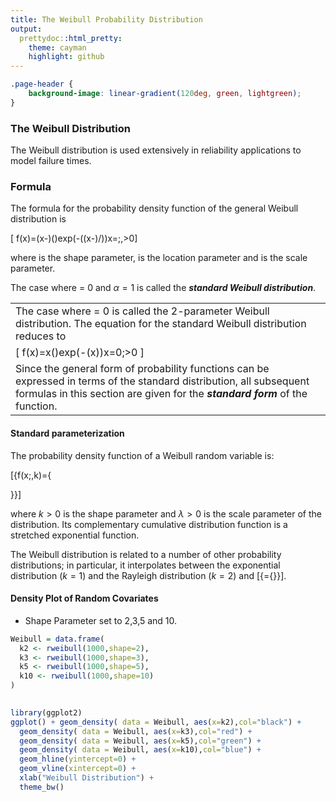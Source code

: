 ```yaml
---
title: The Weibull Probability Distribution
output:
  prettydoc::html_pretty:
    theme: cayman
    highlight: github
---
```


```css
.page-header {
    background-image: linear-gradient(120deg, green, lightgreen);
}
```


### The Weibull Distribution
The Weibull distribution is used extensively in reliability applications to model failure times.


### Formula

The formula for the probability density function of the general Weibull distribution is

\[ f(x)=\gamma \alpha(x-\mu\alpha)(\gamma-1)exp(-((x-\mu)/\alpha)\gamma)x=\mu;\gamma,\alpha>0\]

where \gamma is the shape parameter, \mu is the location parameter and \alpha is the scale parameter. 

The case where \mu = 0 and $\alpha = 1$ is called the ***standard Weibull distribution***. 

-----------------------------------------------------------------------------------
The case where \mu = 0 is called the 2-parameter Weibull distribution. The equation for the standard Weibull distribution reduces to

\[ f(x)=\gamma x(\gamma-1)exp(-(x\gamma))x=0;\gamma>0 \]

Since the general form of probability functions can be expressed in terms of the standard distribution, all subsequent formulas in this section are given for the ***standard form*** of the function.

----------------------------------------------------------------------------------

#### Standard parameterization

The probability density function of a Weibull random variable is:

\[{\displaystyle f(x;\lambda ,k)={\begin{cases}{\frac {k}{\lambda }}\left({\frac {x}{\lambda }}\right)^{k-1}e^{-(x/\lambda )^{k}}&x\geq 0,\\0&x<0,\end{cases}}}\]


where $k > 0$ is the shape parameter and $\lambda > 0$ is the scale parameter of the distribution. Its complementary cumulative distribution function is a stretched exponential function. 


The Weibull distribution is related to a number of other probability distributions; in particular, it interpolates between the exponential distribution ($k = 1$) and the Rayleigh distribution ($k = 2$) and \[{\displaystyle \lambda ={\sqrt {2}}\sigma }\].

#### Density Plot of Random Covariates

 * Shape Parameter set to 2,3,5 and 10.

```r
Weibull = data.frame(
  k2 <- rweibull(1000,shape=2),
  k3 <- rweibull(1000,shape=3),
  k5 <- rweibull(1000,shape=5),
  k10 <- rweibull(1000,shape=10)
)
  
```

```r
library(ggplot2)
ggplot() + geom_density( data = Weibull, aes(x=k2),col="black") + 
  geom_density( data = Weibull, aes(x=k3),col="red") +
  geom_density( data = Weibull, aes(x=k5),col="green") + 
  geom_density( data = Weibull, aes(x=k10),col="blue") + 
  geom_hline(yintercept=0) + 
  geom_vline(xintercept=0) + 
  xlab("Weibull Distribution") + 
  theme_bw()
  
```